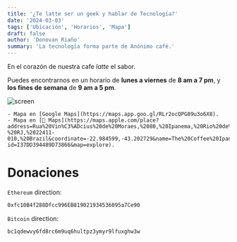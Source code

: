 ```yaml
---
title: '¿Te latte ser un geek y hablar de Tecnología?'
date: '2024-03-03'
tags: ['Ubicación', 'Horarios', 'Mapa']
draft: false
author: 'Donovan Riaño'
summary: 'La tecnología forma parte de Anónimo café.'
---
```


En el corazón de nuestra cafe _latte_ el sabor.

Puedes encontrarnos en un horario de **lunes a viernes** de **8 am a 7 pm**, y **los fines de semana** de **9 am a 5 pm**.

![screen](/static/images/map.jpg)

    - Mapa en [Google Maps](https://maps.app.goo.gl/RLr2ocQPG89u3o6X8).
    - Mapa en [🍏 Maps](https://maps.apple.com/place?address=Rua%20Vin%C3%ADcius%20de%20Moraes,%2080,%20Ipanema,%20Rio%20de%20Janeiro%20-%20RJ,%2022411-010,%20Brazil&coordinate=-22.984599,-43.202729&name=The%20Coffee%20Ipanema&place-id=I37DD394489D73866&map=explore).

# Donaciones

`Ethereum` direction:

```bash
0xfc10B4f288Dfcc996EB819021934536095a7Ce90
```

`Bitcoin` direction:

```bash
bc1qdewvy6fd8rc6m9uq6hultpz3ymyr9lfuxghw3w
```
